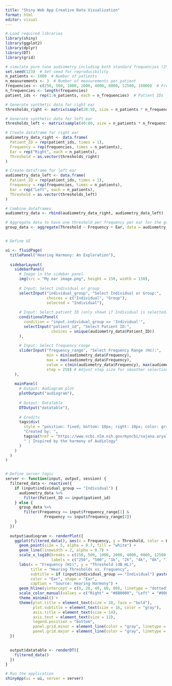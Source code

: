 ```yaml
---
title: "Shiny Web App Creative Data Visualization"
format: html
editor: visual
---
```


```r
# Load required libraries
library(shiny)
library(ggplot2)
library(dplyr)
library(DT)
library(grid)

# simulate pure tone audiometry including both standard frequencies (250Hz-8kHz) and extended high frequencies ( 12.5kHz and 16kHz)  dataset
set.seed(123)  # Set seed for reproducibility
n_patients <- 1000  # Number of patients
n_measurements <- 3  # Number of measurements per patient
frequencies <- c(250, 500, 1000, 2000, 4000, 8000, 12500, 16000)  # Frequencies in Hz
n_frequencies <- length(frequencies)
patient_ids <- rep(1:n_patients, each = n_frequencies)  # Patient IDs

# Generate synthetic data for right ear
thresholds_right <- matrix(sample(20:50, size = n_patients * n_frequencies, replace = TRUE), nrow = n_frequencies)

# Generate synthetic data for left ear
thresholds_left <- matrix(sample(40:80, size = n_patients * n_frequencies, replace = TRUE), nrow = n_frequencies)

# Create dataframe for right ear
audiometry_data_right <- data.frame(
  Patient_ID = rep(patient_ids, times = 1),
  Frequency = rep(frequencies, times = n_patients),
  Ear = rep("Right", each = n_patients),
  Threshold = as.vector(thresholds_right)
)

# Create dataframe for left ear
audiometry_data_left <- data.frame(
  Patient_ID = rep(patient_ids, times = 1),
  Frequency = rep(frequencies, times = n_patients),
  Ear = rep("Left", each = n_patients),
  Threshold = as.vector(thresholds_left)
)

# Combine dataframes
audiometry_data <- rbind(audiometry_data_right, audiometry_data_left)

# Aggregate data to have one threshold per frequency per ear for the group
group_data <- aggregate(Threshold ~ Frequency + Ear, data = audiometry_data, FUN = function(x) mean(x, na.rm = TRUE))


# Define UI

ui <- fluidPage(
  titlePanel("Hearing Harmony: An Exploration"),
  
  sidebarLayout(
    sidebarPanel(
      # Image in the sidebar panel
      img(src = "My ear image.png", height = 150, width = 150),
      
      # Input: Select individual or group
      selectInput("individual_group", "Select Individual or Group:",
                  choices = c("Individual", "Group"),
                  selected = "Individual"),
      
      # Input: Select patient ID (only shown if Individual is selected)
      conditionalPanel(
        condition = "input.individual_group == 'Individual'",
        selectInput("patient_id", "Select Patient ID:",
                    choices = unique(audiometry_data$Patient_ID))
      ),
      
      # Input: Select frequency range
      sliderInput("frequency_range", "Select Frequency Range (Hz):",
                  min = min(audiometry_data$Frequency), 
                  max = max(audiometry_data$Frequency), 
                  value = c(min(audiometry_data$Frequency), max(audiometry_data$Frequency)),
                  step = 250) # Adjust step size for smoother selection
    ),
    
    mainPanel(
      # Output: Audiogram plot
      plotOutput("audiogram"),
      
      # Output: DataTable
      DTOutput("datatable"),
      
      # Credits
      tags$div(
        style = "position: fixed; bottom: 10px; right: 10px; color: gray;",
        "Created️ by: ",
        tags$a(href = "https://www.ncbi.nlm.nih.gov/myncbi/sajana.aryal.2/bibliography/public/", "Sajana Aryal", style = "color: #FF5733;"),
        " | Inspired by the harmony of Audiology"
      )
    )
  )
)


# Define server logic
server <- function(input, output, session) {
  filtered_data <- reactive({
    if (input$individual_group == "Individual") {
      audiometry_data %>%
        filter(Patient_ID == input$patient_id)
    } else {
      group_data %>%
        filter(Frequency >= input$frequency_range[1] & 
                 Frequency <= input$frequency_range[2])
    }
  })
  
  output$audiogram <- renderPlot({
    ggplot(filtered_data(), aes(x = Frequency, y = Threshold, color = Ear, shape = Ear, group = Ear)) +
      geom_point(size = 5, alpha = 0.7, fill = "white") +
      geom_line(linewidth = 2, alpha = 0.7) +
      scale_x_log10(breaks = c(250, 500, 1000, 2000, 4000, 8000, 12500, 16000), 
                    labels = c("250", "500", "1k", "2k", "4k", "8k", "12.5k", "16k")) + 
      labs(x = "Frequency (Hz)", y = "Threshold (dB HL)", 
           title = "Hearing Thresholds vs. Frequency",
           subtitle = if (input$individual_group == "Individual") paste("Patient ID:", input$patient_id) else "Group Data",
           color = "Ear", shape = "Ear",
           caption = "Source: Hearing Harmony") +
      geom_hline(yintercept = c(0, 20, 40, 60, 80), linetype = "dotted", color = "gray") +
      scale_color_manual(values = c("Right" = "#8B0000", "Left" = "#00008B")) +  # Dark red for right ear, dark blue for left ear
      theme_minimal() +
      theme(plot.title = element_text(size = 20, face = "bold"),
            plot.subtitle = element_text(size = 16, color = "gray"),
            axis.title = element_text(size = 14),
            axis.text = element_text(size = 12),
            legend.position = "bottom",
            panel.grid.minor = element_line(color = "gray", linetype = "dashed"),
            panel.grid.major = element_line(color = "gray", linetype = "dashed"))
  })

  
  output$datatable <- renderDT({
    filtered_data()
  })
}

# Run the application
shinyApp(ui = ui, server = server)

```
